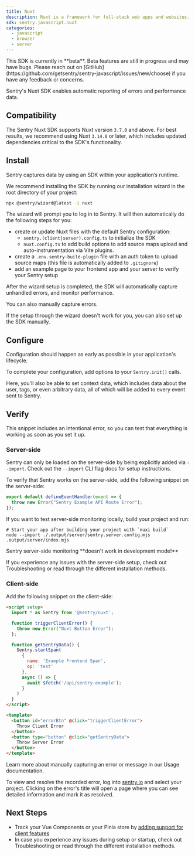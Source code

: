 ```yaml
---
title: Nuxt
description: Nuxt is a framework for full-stack web apps and websites. Learn how to set it up with Sentry.
sdk: sentry.javascript.nuxt
categories:
  - javascript
  - browser
  - server
---
```


<Alert level="warning">
  This SDK is currently in **beta**. Beta features are still in progress and may have bugs. Please reach out on
  [GitHub](https://github.com/getsentry/sentry-javascript/issues/new/choose) if you have any feedback or concerns.
</Alert>

Sentry's Nuxt SDK enables automatic reporting of errors and performance data.

## Compatibility

The Sentry Nuxt SDK supports Nuxt version `3.7.0` and above. For best results, we recommend
using Nuxt `3.14.0` or later, which includes updated dependencies critical to the SDK's functionality.

<PlatformContent includePath="getting-started-prerequisites" />

## Install

Sentry captures data by using an SDK within your application’s runtime.

We recommend installing the SDK by running our installation wizard in the root directory of your project:

```bash
npx @sentry/wizard@latest -i nuxt
```

The wizard will prompt you to log in to Sentry. It will then automatically do the following steps for you:

- create or update Nuxt files with the default Sentry configuration:
  - `sentry.(client|server).config.ts` to initialize the SDK
  - `nuxt.config.ts` to add build options to add source maps upload and auto-instrumentation via Vite plugins.
- create a `.env.sentry-build-plugin` file with an auth token to upload source maps (this file is automatically added to `.gitignore`)
- add an example page to your frontend app and your server to verify your Sentry setup

After the wizard setup is completed, the SDK will automatically capture unhandled errors, and monitor performance.

You can also <PlatformLink to="/usage/">manually capture errors</PlatformLink>.

<Alert>
  If the setup through the wizard doesn't work for you, you can also <PlatformLink to="/manual-setup/">set up the SDK manually</PlatformLink>.
</Alert>

## Configure

Configuration should happen as early as possible in your application's lifecycle.

To complete your configuration, add <PlatformLink to="/configuration/options/">options</PlatformLink> to your `Sentry.init()` calls.

Here, you'll also be able to set context data, which includes data about the <PlatformLink to="/enriching-events/identify-user/">user</PlatformLink>, <PlatformLink to="/enriching-events/tags/">tags</PlatformLink>, or even <PlatformLink to="/enriching-events/context/">arbitrary data</PlatformLink>, all of which will be added to every event sent to Sentry.

## Verify

This snippet includes an intentional error, so you can test that everything is working as soon as you set it up.

### Server-side

Sentry can only be loaded on the server-side by being explicitly added via `--import`.
Check out the <PlatformLink to="/install/cli-import">`--import` CLI flag</PlatformLink> docs for setup instructions.

To verify that Sentry works on the server-side, add the following snippet on the server-side:

```js {tabTitle:Nitro} {filename:server/api/sentry-example.get.ts}
export default defineEventHandler(event => {
  throw new Error("Sentry Example API Route Error");
});
```

If you want to test server-side monitoring locally, build your project and run:
  ```
  # Start your app after building your project with `nuxi build`
  node --import ./.output/server/sentry.server.config.mjs .output/server/index.mjs
  ```

<Alert level="warning">
  Sentry server-side monitoring **doesn't work in development mode!**

  If you experience any issues with the server-side setup, check out <PlatformLink to="/troubleshooting">Troubleshooting</PlatformLink>
  or read through the different <PlatformLink to="/install">installation methods</PlatformLink>.
</Alert>

### Client-side

Add the following snippet on the client-side:

```html {tabTitle:Vue} {filename:pages/example-error.vue}
<script setup>
  import * as Sentry from '@sentry/nuxt';

  function triggerClientError() {
    throw new Error("Nuxt Button Error");
  };

  function getSentryData() {
    Sentry.startSpan(
      {
        name: 'Example Frontend Span',
        op: 'test'
      },
      async () => {
        await $fetch('/api/sentry-example');
      }
    )
  }
</script>

<template>
  <button id="errorBtn" @click="triggerClientError">
    Throw Client Error
  </button>
  <button type="button" @click="getSentryData">
    Throw Server Error
  </button>
</template>
```

<Alert>

Learn more about manually capturing an error or message in our <PlatformLink to="/usage/">Usage documentation</PlatformLink>.

</Alert>

To view and resolve the recorded error, log into [sentry.io](https://sentry.io) and select your project. Clicking on the error's title will open a page where you can see detailed information and mark it as resolved.

## Next Steps

- Track your Vue Components or your Pinia store by [adding support for client features](/platforms/javascript/guides/nuxt/features/)
- In case you experience any issues during setup or startup, check out <PlatformLink to="/troubleshooting">Troubleshooting</PlatformLink>
or read through the different <PlatformLink to="/install">installation methods</PlatformLink>.
